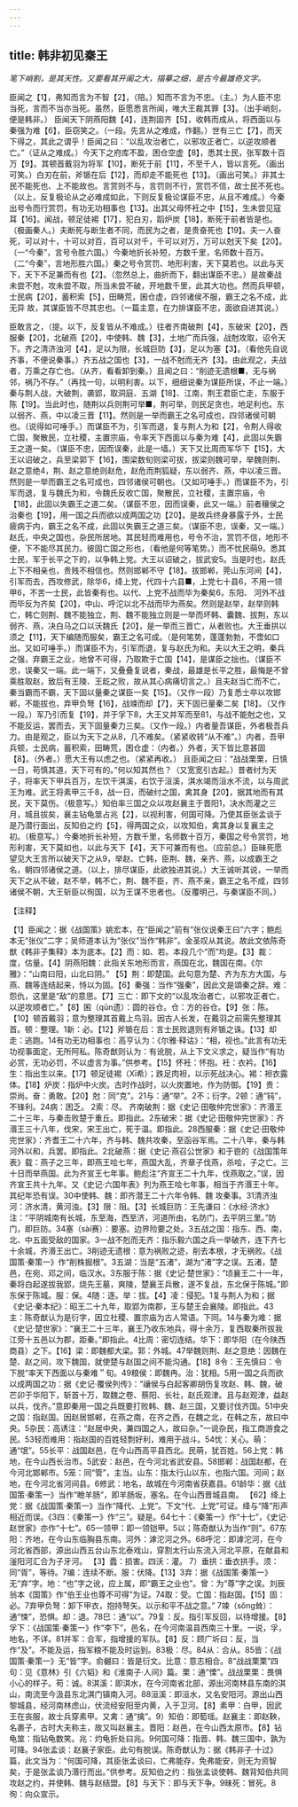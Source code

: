 ```yaml
---
---
---
```

title: 韩非初见秦王
---



*笔下峭割，是其天性。又要看其开阖之大，描摹之细，是古今最雄奇文字。*

臣闻之【1】，弗知而言为不智【2】，（陪。）知而不言为不忠。（主。）为人臣不忠当死，言而不当亦当死。虽然，臣愿悉言所闻，唯大王裁其罪【3】。（出手峭刻，便是韩非。）
臣闻天下阴燕阳魏【4】，连荆固齐【5】，收韩而成从，将西面以与秦强为难【6】，臣窃笑之。（一段。先言从之难成，作翻。）世有三亡【7】，而天下得之，其此之谓乎！臣闻之曰：“以乱攻治者亡，以邪攻正者亡，以逆攻顺者亡。”（证从之难成。）今天下之府库不盈，困仓空虚【8】，悉其士民，张军数十百万【9】。其顿首戴羽为将军【10】，断死于前【11】，不至千人，皆以言死。（画出可笑。）白刃在前，斧锧在后【12】，而却走不能死也【13】。（画出可笑。）非其士民不能死也、上不能故也。言赏则不与，言罚则不行，赏罚不信，故士民不死也。（以上，反复极论从之必难成如此，下则反复极论谋臣不忠，从且不难成。）今秦出号令而行赏罚，有功无功相事也【13】。出其父母怀衽之中【15】，生未尝见寇耳【16】。闻战，顿足徒裼【17】，犯白刃，蹈炉炭【18】，断死于前者皆是也。（极画秦人。）夫断死与断生者不同，而民为之者，是贵奋死也【19】。夫一人奋死，可以对十，十可以对百，百可以对千，千可以对万，万可以尅天下矣【20】。（一“今秦”，言号令胜六国。）今秦地折长补短，方数千里，名师数十百万。（二“今秦”，言地形胜六国。）秦之号令赏罚、地形利害，天下莫若也。以此与天下，天下不足兼而有也【2】。（忽然总上，曲折而下，翻出谋臣不忠。）是故秦战未尝不尅，攻未尝不取，所当未尝不破，开地数千里，此其大功也。然而兵甲顿，士民病【20】，蓄积索【5】，田畴荒，囷仓虚，四邻诸侯不服，霸王之名不成，此无异
故，其谋臣皆不尽其忠也。（一篇主意，在力排谋臣不忠，面欲自进其说。）

臣敢言之，（提。以下，反复皆从不难成。）往者齐南破荆【4】，东破宋【20】，西服秦【20】，北破燕【20】，中使韩、魏【3】，土地广而兵强，战尅攻取，诏令天下。齐之清济浊河【4】，足以为限，长城巨防【3】，足以为塞【3】。（看他先自说齐事，不便说秦事。）齐五战之国也【3】，一战不尅而无齐【3】。由此观之，夫战者，万乘之存亡也。（从齐，看看卸到秦。）且闻之曰：“削迹无遗根■，无与祸邻，祸乃不存。”（再找一句，以明利害。以下，细细说秦为谋臣所误，不止一端。）秦与荆人战，大破荆，袭郢，取洞庭、五湖【18】、江南，荆王君臣亡走，东服于陈【19】。当此时也，随荆以兵则荆可举■，荆可举，则民足贪也，地足利也。东以弱齐、燕，中以凌三晋【11】。然则是一举而霸王之名可成也，四邻诸侯可朝也。（说得如可唾手。）而谋臣不为，引军而退，复与荆人为和【2】，令荆人得收亡国，聚散民，立社稷，主置宗庙，令率天下西面以与秦为难【4】，此固以失霸王之道一矣。（谋臣不忠，因而误秦，此是一墙。）天下又比周而军华下【15】，大王以诏破之，兵至梁郭下【16】，围梁数旬则梁可拔，拔梁则魏可举，举魏则荆、赵之意绝4，荆、赵之意绝则赵危，赵危而荆狐疑，东以弱齐、燕，中以凌三晋。然则是一举而霸王之名可成也，四邻诸侯可朝也。（又如可唾手。）而谋臣不为，引军而退，复与魏氏为和，令魏氏反收亡国，聚散民，立社稷，主置宗庙，令【18】，此固以失霸王之道二矣。（谋臣不忠，因而误秦，此又一端。）前者穰侯之治秦也【19】，用一国之兵而欲以成两国之功【20】。是故兵终身暴露于外，士民疲病于内，霸王之名不成，此固以失霸王之道三矣。（谋臣不忠，误秦，又一端。）
赵氏，中央之国也，杂民所居地。其民轻而难用也，号令不治，赏罚不信，地形不便，下不能尽其民力。彼固亡国之形也，（看他是何等笔势。）而不忧民萌9。悉其士民，军于长平之下的，以争韩上党。大王以诏破之，拔武安5。当是时也，赵氏上下不相亲也，贵贱不相信也。然则邯郸不守【18】。拔邯郸，莞山东河间【4】，引军而去，西攻修武，除华6，绛上党，代四十六县■，上党七十县6，不用一领甲6，不苦一士民，此皆秦有也。以代、上党不战而毕为秦矣6，东阳、
河外不战而毕反为齐矣【20】，中山、呼沱以北不战而毕为燕矣。然则是赵举，赵举则韩亡，韩亡则荆、魏不能独立，荆、魏不能独立则是一举而坏韩、囊魏、拔荆，东以弱齐、燕，决白马之口以沃魏氏【20】，是一举而三晋亡，从者败也。大王垂拱以须之【11】，天下编随而服矣，霸王之名可成。（是何笔势，蓬蓬勃勃，不啻如口出。又如可唾手。）而谋臣不为，引军而退，复与赵氏为和。夫以大王之明，秦兵之强，弃霸王之业，地曾不可得，乃取欺于亡国【14】，是谋臣之拙也。（谋臣不忠，误秦又一端。此一端下，又叠叠复说者，秦战，最雄是长平之胜，最悔是不曾乘胜取赵，致后有王陵、王龁之败，故从其心病痛切言之。）且夫赵当亡而不亡，秦当霸而不霸，天下固以量秦之谋臣一矣【15】。（又作一段）乃复悉士卒以攻邯郸，不能拔也，弃甲负弩【16】，战竦而却【7】，天下固已量秦二矣【18】。（又作一段。）军乃引而复【19】，并于孚下8，大王又并军而至81，与战不能尅之也，又不能反运，罢而去，天下固量秦力三矣。（又作一段。）内者量吾谋臣，外者极吾兵力。由是观之，臣以为天下之从8，几不难矣。（紧紧收转“从不难”。）内者，吾甲兵顿，士民病，蓄积索，田畴荒，困仓虚：（内者。）外者，天下皆比意甚固【8】。（外者。）愿大王有以虑之也。（紧紧再收。）
且臣闻之曰：“战战栗栗，日慎一日，苟慎其道，天下可有的。”何以知其然也？（又宽宽引古起。）昔者纣为天子，将率天下甲兵百万，左饮干淇溪，右饮于洹溪，淇水竭而洹水不流，以与周武王为难。武王将素甲三千8，战一日，而破纣之国，禽其身【20】，据其地而有其民，天下莫伤。（极意写。）知伯率三国之众以攻赵襄主于晋阳1，决水而灌之三月，城且拔矣，襄主钻龟筮占兆【2】，以视利害，何国可降。乃使其臣张孟谈于是乃潜行面出，反知伯之约【5】，得两国之众，以攻知伯，禽其身以复襄主之初。（极意写。）今秦地折长补短，方数千里，名师数十百万，秦国之号令赏罚，地形利害，天下莫如也，以此与天下【4】，天下可兼而有也。（应前总。）臣昧死愿望见大王言所以破天下之从9，举赵、亡韩，臣荆、魏，亲齐、燕，以成霸王之名，朝四邻诸侯之道。（以上，排尽谋臣，此欲独进其说。）大王诚听其说，一举而天下之从不破，赵不举，韩不亡，荆、魏不臣，齐、燕不亲，霸王之名不成，四邻诸侯不朝，大王斩臣以徇国，以为王谋不忠者也。（反覆明己，与秦谋臣不同。）

【注释】

【1】臣闻之：据《战国策》姚宏本，在“臣闻之”前有“张仪说秦王曰”六字；鲍彪本无“张仪”二字；吴师道本认为“张仪”当作“韩非”。金圣叹从其说。故此文依陈奇猷《韩非子集释》本为底本。【2】而：如、若。本段几个“而”均是。【3】裁：度，估量。【4】阴燕阳魏：此指关东地形而言，燕国在北，魏国在南。《尔雅》：“山南曰阳，山北曰阴。”
【5】荆：即楚国。此句意为楚、齐为东方大国，与燕、魏等连结起来，恃以为固。【6】秦强：当作“强秦”，因此文是頌秦之辞。难：怨仇，这里是“敌”的意思。【7】三亡：即下文的“以乱攻治者亡，以邪攻正者亡，以逆攻顺者亡。”【8】囷（qūn遗）：圆的谷仓。仓：方的谷仓。【9】张：陈。【10】顿首戴羽；意为整理其首戴上鸟羽。因古人长发，在戴羽之前需先整理其首。顿：整理。1新：必。【12】斧锧在后：言士民败退则有斧锧之诛。【13】却走：逃跑。14有功无功相事也：高亨认为：《尔雅·释诂》：“相，视也。”此言有功无功视事面定，无所阿私。陈奇猷则认为：有讹脱，从上下文义求之，疑当作“有功必赏，无功必罚，不以虚言为事。”供参考。【15】怀衽：怀抱。衽：衣衿。【16】生：指出生以来。【17】顿足徒裼（Xī希）；跌足肉袒，以示死战决心。裼：袒衣露体。【18】炉炭：指炉中火炭。古时作战时，以火炭置地，作为防御。【19】贵：崇尚。奋：勇敢。【20】尅：同“克”。21与：通“举”。2不；衍字。2顿：通“钝”，不锋利。24病：困乏。
2索：尽。
齐南破荆：据《史记·田敬仲完世家》：齐湣王二十三年，与秦击败楚于重丘。即指此。2东破宋：据《史记·田敬仲完世家》：齐湣王三十八年，伐宋，宋王出亡，死于温。即指此。28西服秦：据《史记·田敬仲完世家》：齐耆王二十六年，齐与韩、魏共攻秦，至函谷军焉。二十八年，秦与韩河外以和，兵罢。即指此。2北破燕：据《史记·燕召公世家》和于鬯的《战国策年表》载：燕子之三年，即燕王哙七年，燕国大乱，齐章子伐燕，杀哙，子之亡。三十日而举燕国。此为齐宣王七年事。鲍彪注“齐宣王二十九年，伐燕取之。”误，因齐宣王共十九年。又《史记·六国年表》列为燕王哙七年事，相当于齐湣王十年。其纪年恐有误。30中使韩、魏：即齐潜王二十六年令韩、魏
攻秦事。31清济浊河：济水清，黄河浊。【3】限：阻。【3】长城巨防：王先谦曰：《水经·济水》注：“平阴城南有长城，东至海，西至济，河道所由，名防门，去平阴三里。”防门，即巨防。34塞（sài赛）：要塞。边界险要之处。3五战之国：指东、西、南，北、中五面受敌的国家。3一战不剋而无齐：指乐毅六国之兵一举破齐，连下齐七十余城，齐湣王出亡。3削迹无遗根：意为祸败之迹，削去本根，才无祸败。《战国策·秦策一》作“削株掘根”。3五湖：当是“五渚”，湖为“渚”字之误。五渚，楚邑，在宛、邓之间，临汉水。3东服于陈：据《史记·楚世家》：“顷襄王二十一年，秦将白起遂拔我郢，烧先王墓，爽陵，楚襄王兵散，遂不复战，东北保于陈城。”即东保于陈城。服：保。4随：逐。举：拔。【4】凌：侵犯。1复与荆人为和；据《史记·秦本纪》：昭王二十九年，取郢为南郡，王与楚王会襄陵。即指此。43主：陈奇猷认为是衍字，因立社稷、置宗庙为古人常语。下同。14与秦为难：据《史记·楚世家》：“襄王二十三年，襄王乃收东地兵，得十余万，复西取秦所拔我江旁十五邑以为郡，距秦。”即指此。4比周：密切连结。华下：即华阳（在今陕西商县）之下。【16】梁：即魏都大梁。郭：外城。47举魏则荆、赵之意绝：因魏在楚、赵之间，攻下魏国，就使楚与赵国之间不能沟通。【18】8令：王先慎曰：令下脱“率天下西面以与秦难＂旬。49粮侯：即魏冉。治：犹相。5用一国之兵而欲以成两国之功：据《史记·覆侯列传》：“禳侯与白起客卿胡伤复攻赵、韩、魏，破芒卯于华阳下，斩首十万，取魏之卷、蔡阳、长社，赵氏观津。且与赵观津，益赵以兵，伐齐。”意即秦用一国之兵既要打败韩、魏、赵三国，又要讨伐齐国。51中央之国：指赵国。因赵居邯郸，在燕之南，在齐之西，在魏之北，在韩之东，故曰中央。5杂民：高诱注：“赵居中央，兼四国之人，故曰杂。”一说杂民，指工商游食之民。53轻而难用：指赵国的百姓轻剽好利，难用于战斗。54忧：关心。萌：通“氓”。55长平：战国赵邑，在今山西高平县西北。民萌，犹百姓。56上党：韩地，在今山西长治市。5武安：赵邑，在今河北省武安县。58邯郸：战国赵都，在今河北邯郸市。5笼：同“管”，主当。山东：指太行山以东，也指六国。河间；赵地，在今河北省河间县。6修武：地名，故城在今河南省获嘉县。61龄华：据《战国策·秦策一》当作“瞼羊肠”，即羊肠坂，塞名。在今山西晋城县南。
【62】绛上党：据《战国策·秦策一》当作“降代、上党”。下文“代、上党”可证。绛与“降”形声相近而误。《3四：《秦策一》作“三”。疑是。64七十：《秦策一》作“十七”，《史记·赵世家》亦作“十七”。65一领甲：即一领铠甲。5以；陈奇猷认为当作“则”。67东阳：齐地，在今山东临胸县东南。河外：滹沱河之外。68呼沱：即滹沱河，在今河北省西部，源出山西五台山东北泰戏山，穿割太行山东流入河北平原，在献县和滏阳河汇合为子牙河。
【3】蠹：损害。四沃：灌。
7）垂拱：垂衣拱手。须：同“胥”，等待。7编：连续不断。服：伏降。【13】3弃：据《战国策·秦策一》无“弃”字。地：“也”字之讹，应上属，即“霸王之业也”。曾：为“尊”字之误。刘辰翁本《国策》作“伯王业也尊不可得”为证。74取：受。亡国：指赵国。【15】固：必。7弃甲负弩：卸下甲衣，抱持弩矢。以示和平不战之意。”
7竦（sǒng耸）：通“悚”，恐惧。却：退。78巳：通“以”。79复：反。指引军反回，以待增援。【8】孚下：《战国策·秦策一》作“李下”，邑名，在今河南温县西南三十里。一说，孚，地名，不详。81并军：合军，指增援的军队。【8】反：顾广圻曰：反，当作“及”。不能及运，指军粮不能及时运到。83极：尽。84从：合从。85皆：《战国策·秦策一》无“皆”字。俞樾曰：皆是衍文。比意：意志相合。8“战战栗栗”四句：见《意林》引《六韬》和《淮南子·人间》篇。栗：通“慄”。战战栗栗：畏惧小心的样子。苟：诚。8淇溪：即淇水，在今河南省北部，源出河南林县东南的淇山，南流至今汲县东北淇门镇南入河。88洹溪：即洹水，又名安阳河。源出山西黎城县，经河南林虑山，伏流经安阳至内黄，入于卫河。【8】素甲：白甲，因武王在丧服，故士兵穿素甲。又禽：通“擒”。9）知伯：即萄瑶。赵襄主：即赵鞅，名裹子，古时大夫称主，故又叫赵襄主。晋阳：赵邑，在今山西太原市。【8】钻龟筮：指钻龟数笑。兆：灼龟折处曰兆。9何国可降：指晋、韩、魏三国中，孰为可降。94张孟谈：赵襄子家臣。此句有脱误。陈奇猷认为：据《韩非子·十过》篇，此文当为：“何国可降，其臣张孟谈曰，亡弗能存，免弗能安，则无为资智矣，于是张孟谈乃湣行而出。”供参考。反知伯之约：指张孟谈使韩、魏背知伯共同攻赵之约，并使韩、魏与赵结盟。【8】与天下：即与天下争。9昧死：冒死。8徇：向众宣示。